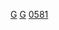 {{Catmore}}
{{Commonscat|Gliese 581}}

[[Category:獵戶臂|G]]
[[Category:行星系|G]]
[[Category:格利泽和GJ天体|0581]]